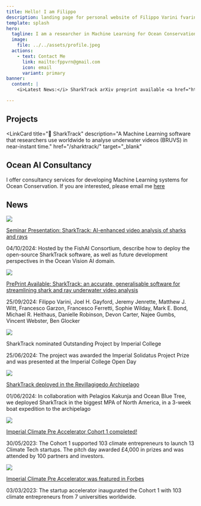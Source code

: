 ```yaml
---
title: Hello! I am Filippo
description: landing page for personal website of Filippo Varini fvarini
template: splash
hero:
  tagline: I am a researcher in Machine Learning for Ocean Conservation from Imperial College London. I love connecting to the ocean through any means, from freediving to computing. Share with me your ways to connect!
  image:
    file: ../../assets/profile.jpeg
  actions:
    - text: Contact Me
      link: mailto:fppvrn@gmail.com
      icon: email
      variant: primary
banner:
  content: |
    <i>Latest News:</i> SharkTrack arXiv preprint available <a href="https://www.arxiv.org/abs/2407.20623">here</a></i>

---
```



## Projects
<LinkCard
title="🦈 SharkTrack"
description="A Machine Learning software that researchers use worldwide to analyse underwater videos (BRUVS) in near-instant time."
href="/sharktrack/"
target="_blank"
></LinkCard>
<LinkCard
title="📡 Palantir Technologies"
description="I deployed advanced technology to real world use cases at this world leading data company, delivering and creating multi-milion dollar contracts in the aviation and climate change sector."
href="https://www.palantir.com/"
target="_blank"
/>
<LinkCard
title="🌎 Climate Pre Accelerator"
description="I founded a university accelerator that launched 30 climate tech startups. It was featured in Forbes and nominated Climate Innovator by UNICEF."
href="https://www.forbes.com/sites/mariannelehnis/2023/03/02/why-imperial-college-launched-a-climatetech-pre-accelerator/"
target="_blank"
/>
<LinkCard
title="📈 CDR.FYI"
description="A data dashboard bringing transparency to the Carbon Dioxide Removal (CDR) market. It now has more than 10k monthly users and was featured in the Wall Street Journaly and Yahoo Finance."
href="https://www.cdr.fyi/"
target="_blank"
back
/>


## Ocean AI Consultancy

I offer consultancy services for developing Machine Learning systems for Ocean Conservation. If you are interested, please email me [here](mailto:fppvrn@gmail.com)


## News
<Card>
	<img src="./src/assets/sharktrack-poster.jpg" class="card-image" />
	<div class="card-text">
		<p class="card-text-title"><a href="https://fishaiconsortium.org/meetings_seminars.html#sharktrack-a-ai-enhanced-software-for-20x-faster-shark-and-ray-underwater-video-analysis">Seminar Presentation: SharkTrack: AI-enhanced video analysis of sharks and rays</a></p>
		<p class="card-text-body">04/10/2024: Hosted by the FishAI Consortium, describe how to deploy the open-source SharkTrack software, as well as future development perspectives in the Ocean Vision AI domain.</p>
	</div>
</Card>
<Card>
	<img src="./src/assets/sharktrack-paper.png" class="card-image" />
	<div class="card-text">
		<p class="card-text-title"><a href="https://arxiv.org/abs/2407.20623">PrePrint Available: SharkTrack: an accurate, generalisable software for streamlining shark and ray underwater video analysis</a></p>
		<p class="card-text-body">25/09/2024: Filippo Varini, Joel H. Gayford, Jeremy Jenrette, Matthew J. Witt, Francesco Garzon, Francesco Ferretti, Sophie Wilday, Mark E. Bond, Michael R. Heithaus, Danielle Robinson, Devon Carter, Najee Gumbs, Vincent Webster, Ben Glocker</p>
	</div>
</Card>
<Card>
	<img src="./src/assets/open-day.jpg" class="card-image"/>
	<div class="card-text">
		<p class="card-text-title">SharkTrack nominated Outstanding Project by Imperial College</p>
		<p class="card-text-body">25/06/2024: The project was awarded the Imperial Solidatus Project Prize and was presented at the Imperial College Open Day</p>
	</div>
</Card>
<Card>
	<img src="./src/assets/obt-expedition.JPG" class="card-image" />
	<div class="card-text">
		<p class="card-text-title"><a href="https://youtu.be/NeBcpscTc3M?si=xmmZ0TNKogB5f1mT">SharkTrack deployed in the Revillagigedo Archipelago</a></p>
		<p class="card-text-body">01/06/2024: In collaboration with Pelagios Kakunja and Ocean Blue Tree, we deployed SharkTrack in the biggest MPA of North America, in a 3-week boat expedition to the archipelago</p>
	</div>
</Card>
<Card>
	<img src="./src/assets/cec-final.jpeg" class="card-image" />
	<div class="card-text">
		<p class="card-text-title"><a href="https://www.linkedin.com/posts/filippo-varini_and-thats-a-wrap-for-climate-pre-accelerator-activity-7069947805267570688-Ty5h?utm_source=share&utm_medium=member_desktop">Imperial Climate Pre Accelerator Cohort 1 completed!</a></p>
		<p class="card-text-body">30/05/2023: The Cohort 1 supported 103 climate entrepreneurs to launch 13 Climate Tech startups. The pitch day awarded £4,000 in prizes and was attended by 100 partners and investors.</p>
	</div>
</Card>
<Card>
	<img src="./src/assets/inauguration.jpg" class="card-image" />
	<div class="card-text">
		<p class="card-text-title"><a href="https://www.forbes.com/sites/mariannelehnis/2023/03/02/why-imperial-college-launched-a-climatetech-pre-accelerator/">Imperial Climate Pre Accelerator was featured in Forbes</a></p>
		<p class="card-text-body">03/03/2023: The startup accelerator inaugurated the Cohort 1 with 103 climate entrepreneurs from 7 universities worldwide.</p>
	</div>
</Card>
